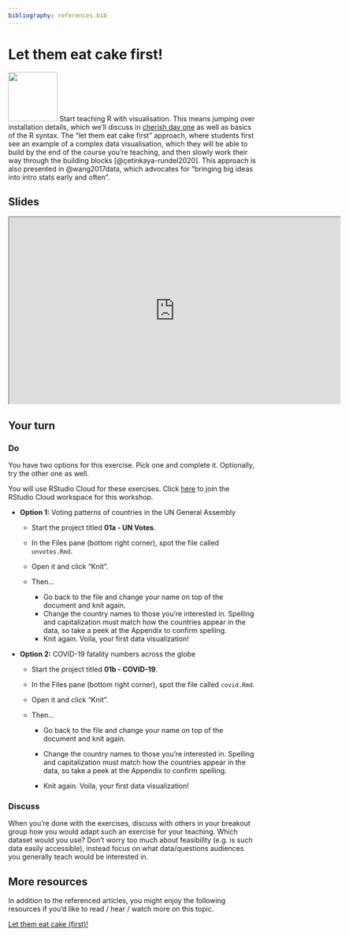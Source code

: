 ```yaml
---
bibliography: references.bib
---
```


# Let them eat cake first! {#cake}

![](images/icons8-cake.png){.cover width="100"} Start teaching R with visualisation.
This means jumping over installation details, which we'll discuss in [cherish day one](#dayone) as well as basics of the R syntax.
The "let them eat cake first" approach, where students first see an example of a complex data visualisation, which they will be able to build by the end of the course you're teaching, and then slowly work their way through the building blocks [@çetinkaya-rundel2020].
This approach is also presented in @wang2017data, which advocates for "bringing big ideas into intro stats early and often".

## Slides

```{=html}
<iframe src="https://rstudio-education.github.io/wtf-teach-rstudio-global/materials/01-cake/01-cake.html" width="672px" height="379px">
</iframe>
```
## Your turn

### Do

You have two options for this exercise.
Pick one and complete it.
Optionally, try the other one as well.

::: {.rstudio-cloud}
You will use RStudio Cloud for these exercises.
Click [here](https://rstudio.cloud/spaces/116472/join?access_code=gDHGlJsqAISVgo6FWUpd4FKfZIe6rULO%2FoLvjC85) to join the RStudio Cloud workspace for this workshop.
:::

-   **Option 1:** Voting patterns of countries in the UN General Assembly

    -   Start the project titled **01a - UN Votes**.

    -   In the Files pane (bottom right corner), spot the file called `unvotes.Rmd`.

    -   Open it and click "Knit".

    -   Then...

        -   Go back to the file and change your name on top of the document and knit again.
        -   Change the country names to those you're interested in. Spelling and capitalization must match how the countries appear in the data, so take a peek at the Appendix to confirm spelling.
        -   Knit again. Voila, your first data visualization!

-   **Option 2:** COVID-19 fatality numbers across the globe

    -   Start the project titled **01b - COVID-19**.

    -   In the Files pane (bottom right corner), spot the file called `covid.Rmd`.

    -   Open it and click "Knit".

    -   Then...

        -   Go back to the file and change your name on top of the document and knit again.

        -   Change the country names to those you're interested in.
            Spelling and capitalization must match how the countries appear in the data, so take a peek at the Appendix to confirm spelling.

        -   Knit again.
            Voila, your first data visualization!

### Discuss

When you're done with the exercises, discuss with others in your breakout group how you would adapt such an exercise for your teaching.
Which dataset would you use?
Don't worry too much about feasibility (e.g. is such data easily accessible), instead focus on what data/questions audiences you generally teach would be interested in.

## More resources

In addition to the referenced articles, you might enjoy the following resources if you'd like to read / hear / watch more on this topic.

::: {.video}
[Let them eat cake (first)!](https://youtu.be/RsVOrpXAPXo?t=1007)
:::
